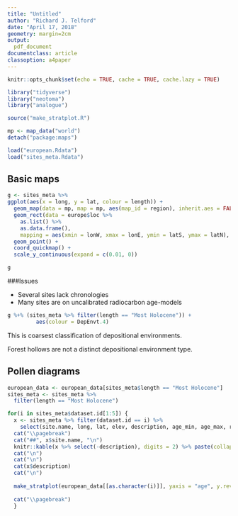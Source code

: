 ```yaml
---
title: "Untitled"
author: "Richard J. Telford"
date: "April 17, 2018"
geometry: margin=2cm
output: 
  pdf_document
documentclass: article
classoption: a4paper
---
```


```r
knitr::opts_chunk$set(echo = TRUE, cache = TRUE, cache.lazy = TRUE)
```

```r
library("tidyverse")
library("neotoma")
library("analogue")

source("make_stratplot.R")
```

```r
mp <- map_data("world") 
detach("package:maps")

load("european.Rdata")
load("sites_meta.Rdata")
```

## Basic maps

```r
g <- sites_meta %>% 
ggplot(aes(x = long, y = lat, colour = length)) +
  geom_map(data = mp, map = mp, aes(map_id = region), inherit.aes = FALSE, fill = "grey80") +
  geom_rect(data = europe$loc %>% 
    as.list() %>% 
    as.data.frame(), 
    mapping = aes(xmin = lonW, xmax = lonE, ymin = latS, ymax = latN), colour = "red", fill = NA, inherit.aes = FALSE) +
  geom_point() +
  coord_quickmap() +
  scale_y_continuous(expand = c(0.01, 0))

g
```

###Issues

- Several sites lack chronologies
- Many sites are on uncalibrated radiocarbon age-models 

```r
g %+% (sites_meta %>% filter(length == "Most Holocene")) +
         aes(colour = DepEnvt.4)
```
 
This is coarsest classification of depositional environments. 

Forest hollows are not a distinct depositional environment type.


## Pollen diagrams

```r
european_data <- european_data[sites_meta$length == "Most Holocene"]
sites_meta <- sites_meta %>% 
  filter(length == "Most Holocene")
```


```r
for(i in sites_meta$dataset.id[1:5]) {
  x <- sites_meta %>% filter(dataset.id == i) %>% 
    select(site.name, long, lat, elev, description, age_min, age_max, res, DepEnvt)
  cat("\\pagebreak")
  cat("##", x$site.name, "\n")
  knitr::kable(x %>% select(-description), digits = 2) %>% paste(collapse = "\n") %>% cat()
  cat("\n")
  cat("\n")
  cat(x$description)
  cat("\n")
  
  make_stratplot(european_data[[as.character(i)]], yaxis = "age", y.rev = TRUE, method = "percent", group = wanted, exag = TRUE, exag.mult  = 10, plot.poly = TRUE, scale.percent = TRUE, col.poly = "grey40", srt.xlabel = 50, cex.xlabel = .6, yTop  = 0.75, cex.ylabel=.7, cex.yaxis=0.6, cex.axis=.6, xRight = .95)
  
  cat("\\pagebreak")
  }
```
